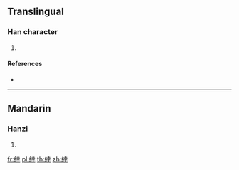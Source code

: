 {{character info/new}}
==Translingual==

===Han character===
{{Han char|rn=120|rad=糸|as=08|sn=14|four=|canj=VFGTJ}}

# {{defn|Han|sort=糸08}}

====References====
* {{Han ref|kx=0929.060|dkj=27601|dj=1366.150|hdz=53409.040|uh=7DC8|ud=32200}}

----

==Mandarin==

===Hanzi===
{{cmn-hanzi|pin=[[xìng]] ([[xing4]])|wg=hsing<sup>4</sup>}}

# {{defn|lang=cmn|sort=糸08}}

[[fr:緈]]
[[pl:緈]]
[[th:緈]]
[[zh:緈]]